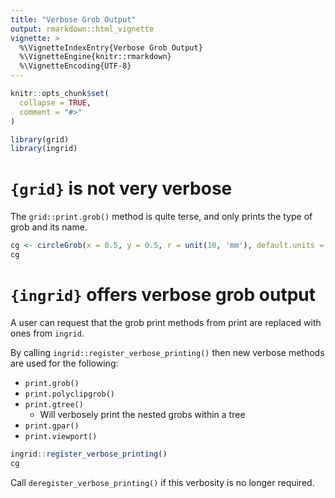 ```yaml
---
title: "Verbose Grob Output"
output: rmarkdown::html_vignette
vignette: >
  %\VignetteIndexEntry{Verbose Grob Output}
  %\VignetteEngine{knitr::rmarkdown}
  %\VignetteEncoding{UTF-8}
---
```


```r
knitr::opts_chunk$set(
  collapse = TRUE,
  comment = "#>"
)
```

```r
library(grid)
library(ingrid)
```


# `{grid}` is not very verbose

The `grid::print.grob()` method is quite terse, and only prints the type
of grob and its name.

```r
cg <- circleGrob(x = 0.5, y = 0.5, r = unit(10, 'mm'), default.units = 'npc')
cg
```


# `{ingrid}` offers verbose grob output

A user can request that the grob print methods from print are replaced with 
ones from `ingrid`.

By calling `ingrid::register_verbose_printing()` then new verbose methods 
are used for the following:

* `print.grob()`
* `print.polyclipgrob()`
* `print.gtree()`
    * Will verbosely print the nested grobs within a tree
* `print.gpar()`
* `print.viewport()`

```r
ingrid::register_verbose_printing()
cg
```


Call `deregister_verbose_printing()` if this verbosity is no longer required.





















